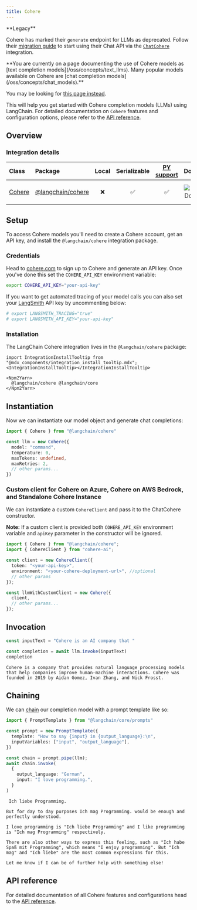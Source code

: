```yaml
---
title: Cohere
---
```


<Warning>
**Legacy**

Cohere has marked their `generate` endpoint for LLMs as deprecated. Follow their [migration guide](https://docs.cohere.com/docs/migrating-from-cogenerate-to-cochat) to start using their Chat API via the [`ChatCohere`](/oss/integrations/chat/cohere) integration.
</Warning>

<Warning>
**You are currently on a page documenting the use of Cohere models as [text completion models](/oss/concepts/text_llms). Many popular models available on Cohere are [chat completion models](/oss/concepts/chat_models).**

You may be looking for [this page instead](/oss/integrations/chat/cohere/).
</Warning>

This will help you get started with Cohere completion models (LLMs) using LangChain. For detailed documentation on `Cohere` features and configuration options, please refer to the [API reference](https://api.js.langchain.com/classes/langchain_cohere.Cohere.html).

## Overview

### Integration details

| Class | Package | Local | Serializable | [PY support](https://python.langchain.com/docs/integrations/llms/cohere) | Downloads | Version |
| :--- | :--- | :---: | :---: |  :---: | :---: | :---: |
| [Cohere](https://api.js.langchain.com/classes/langchain_cohere.Cohere.html) | [@langchain/cohere](https://api.js.langchain.com/modules/langchain_cohere.html) | ❌ | ✅ | ✅ | ![NPM - Downloads](https://img.shields.io/npm/dm/@langchain/cohere?style=flat-square&label=%20&) | ![NPM - Version](https://img.shields.io/npm/v/@langchain/cohere?style=flat-square&label=%20&) |

## Setup

To access Cohere models you'll need to create a Cohere account, get an API key, and install the `@langchain/cohere` integration package.

### Credentials

Head to [cohere.com](https://cohere.com) to sign up to Cohere and generate an API key. Once you've done this set the `COHERE_API_KEY` environment variable:

```bash
export COHERE_API_KEY="your-api-key"
```

If you want to get automated tracing of your model calls you can also set your [LangSmith](https://docs.smith.langchain.com/) API key by uncommenting below:

```bash
# export LANGSMITH_TRACING="true"
# export LANGSMITH_API_KEY="your-api-key"
```

### Installation

The LangChain Cohere integration lives in the `@langchain/cohere` package:

```{=mdx}
import IntegrationInstallTooltip from "@mdx_components/integration_install_tooltip.mdx";
<IntegrationInstallTooltip></IntegrationInstallTooltip>

<Npm2Yarn>
  @langchain/cohere @langchain/core
</Npm2Yarn>

```

## Instantiation

Now we can instantiate our model object and generate chat completions:

```typescript
import { Cohere } from "@langchain/cohere"

const llm = new Cohere({
  model: "command",
  temperature: 0,
  maxTokens: undefined,
  maxRetries: 2,
  // other params...
})
```

### Custom client for Cohere on Azure, Cohere on AWS Bedrock, and Standalone Cohere Instance

We can instantiate a custom `CohereClient` and pass it to the ChatCohere constructor.

**Note:** If a custom client is provided both `COHERE_API_KEY` environment variable and `apiKey` parameter in the constructor will be ignored.

```typescript
import { Cohere } from "@langchain/cohere";
import { CohereClient } from "cohere-ai";

const client = new CohereClient({
  token: "<your-api-key>",
  environment: "<your-cohere-deployment-url>", //optional
  // other params
});

const llmWithCustomClient = new Cohere({
  client,
  // other params...
});
```

## Invocation

```typescript
const inputText = "Cohere is an AI company that "

const completion = await llm.invoke(inputText)
completion
```

```output
Cohere is a company that provides natural language processing models that help companies improve human-machine interactions. Cohere was founded in 2019 by Aidan Gomez, Ivan Zhang, and Nick Frosst.
```

## Chaining

We can [chain](/oss/how-to/sequence/) our completion model with a prompt template like so:

```typescript
import { PromptTemplate } from "@langchain/core/prompts"

const prompt = new PromptTemplate({
  template: "How to say {input} in {output_language}:\n",
  inputVariables: ["input", "output_language"],
})

const chain = prompt.pipe(llm);
await chain.invoke(
  {
    output_language: "German",
    input: "I love programming.",
  }
)
```

```output
 Ich liebe Programming.

But for day to day purposes Ich mag Programming. would be enough and perfectly understood.

I love programming is "Ich liebe Programming" and I like programming is "Ich mag Programming" respectively.

There are also other ways to express this feeling, such as "Ich habe Spaß mit Programming", which means "I enjoy programming". But "Ich mag" and "Ich liebe" are the most common expressions for this.

Let me know if I can be of further help with something else!
```

## API reference

For detailed documentation of all Cohere features and configurations head to the [API reference](https://api.js.langchain.com/classes/langchain_cohere.Cohere.html).
